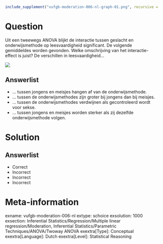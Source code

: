 ```r
include_supplement("vufgb-moderation-006-nl-graph-01.png", recursive = TRUE)
```
Question
========
  
Uit een tweewegs ANOVA blijkt de interactie tussen geslacht en onderwijsmethode op leesvaardigheid significant. De volgende gemiddeldes worden gevonden. Welke omschrijving van het interactie-effect is juist? De verschillen in leesvaardigheid…

![](vufgb-moderation-006-nl-graph-01.png) 
  
Answerlist
----------
* … tussen jongens en meisjes hangen af van de onderwijsmethode.
* … tussen de onderwijsmethodes zijn groter bij jongens dan bij meisjes.
* … tussen de onderwijsmethodes verdwijnen als gecontroleerd wordt voor sekse.
* … tussen jongens en meisjes worden sterker als zij dezelfde onderwijsmethode volgen.

Solution
========

Answerlist
----------
* Correct
* Incorrect
* Incorrect
* Incorrect

Meta-information
================
exname: vufgb-moderation-006-nl
extype: schoice
exsolution: 1000
exsection: Inferential Statistics/Regression/Multiple linear regression/Moderation, Inferential Statistics/Parametric Techniques/ANOVA/Twoway ANOVA
exextra[Type]: Conceptual
exextra[Language]: Dutch
exextra[Level]: Statistical Reasoning
